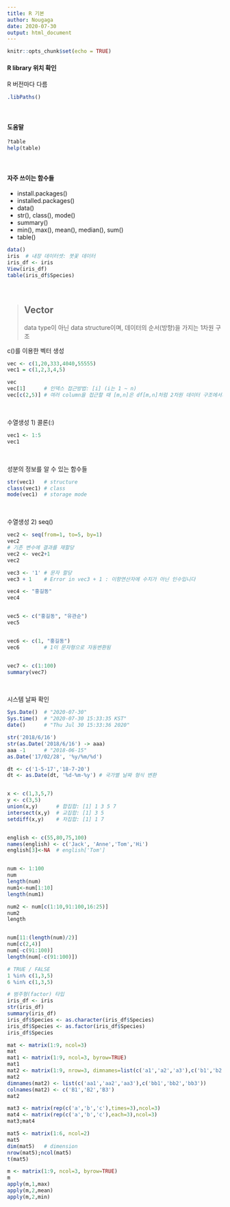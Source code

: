 ```yaml
---
title: R 기본
author: Nougaga
date: 2020-07-30
output: html_document
---
```


```r
knitr::opts_chunk$set(echo = TRUE)
```

#### R library 위치 확인
R 버전마다 다름
```r
.libPaths()
```
\

#### 도움말
```r
?table
help(table)
```
\

#### 자주 쓰이는 함수들

- install.packages()
- installed.packages()
- data()
- str(), class(), mode()
- summary()
- min(), max(), mean(), median(), sum()
- table()

```r
data()
iris  # 내장 데이터셋: 붓꽃 데이터
iris_df <- iris
View(iris_df)
table(iris_df$Species)
```
\

> ## **Vector**
data type이 아닌 data structure이며,
데이터의 순서(방향)을 가지는 1차원 구조

c()를 이용한 벡터 생성
```r
vec <- c(1,20,333,4040,55555)
vec1 = c(1,2,3,4,5)

vec
vec[1]      # 인덱스 접근방법: [i] (i는 1 ~ n)
vec[c(2,5)] # 여러 column을 접근할 때 [m,n]은 df[m,n]처럼 2차원 데이터 구조에서의 접근법

```
\

수열생성 1) 콜론(:)
```r
vec1 <- 1:5
vec1
```
\

성분의 정보를 알 수 있는 함수들
```r
str(vec1)   # structure
class(vec1) # class
mode(vec1)  # storage mode
```
\

수열생성 2) seq()
```r
vec2 <- seq(from=1, to=5, by=1)
vec2
# 기존 변수에 결과를 재할당
vec2 <- vec2+1
vec2
```
```r
vec3 <- '1' # 문자 할당
vec3 + 1    # Error in vec3 + 1 : 이항연산자에 수치가 아닌 인수입니다
```
```r
vec4 <- "홍길동"
vec4


vec5 <- c("홍길동", "유관순")
vec5


vec6 <- c(1, "홍길동")
vec6        # 1이 문자형으로 자동변환됨


vec7 <- c(1:100)
summary(vec7)
```
\

시스템 날짜 확인
```r
Sys.Date()  # "2020-07-30"
Sys.time()  # "2020-07-30 15:33:35 KST"
date()      # "Thu Jul 30 15:33:36 2020"

str('2018/6/16')
str(as.Date('2018/6/16') -> aaa)
aaa -1      # "2018-06-15"
as.Date('17/02/28', '%y/%m/%d')

dt <- c('1-5-17','18-7-20')
dt <- as.Date(dt, '%d-%m-%y') # 국가별 날짜 형식 변환


x <- c(1,3,5,7)
y <- c(3,5)
union(x,y)      # 합집합: [1] 1 3 5 7
intersect(x,y)  # 교집합: [1] 3 5
setdiff(x,y)    # 차집합: [1] 1 7


english <- c(55,80,75,100)
names(english) <- c('Jack', 'Anne','Tom','Hi')
english[3]<-NA  # english['Tom']


num <- 1:100
num
length(num)
num1<-num[1:10]
length(num1)

num2 <- num[c(1:10,91:100,16:25)]
num2
length


num[11:(length(num)/2)]
num[c(2,4)]
num[-c(91:100)]
length(num[-c(91:100)])
```
```r
# TRUE / FALSE
1 %in% c(1,3,5)
6 %in% c(1,3,5)
```
```r
# 범주형(factor) 타입
iris_df <- iris
str(iris_df)
summary(iris_df)
iris_df$Species <- as.character(iris_df$Species)
iris_df$Species <- as.factor(iris_df$Species)
iris_df$Species

mat <- matrix(1:9, ncol=3)
mat
mat1 <- matrix(1:9, ncol=3, byrow=TRUE)
mat1
mat2 <- matrix(1:9, nrow=3, dimnames=list(c('a1','a2','a3'),c('b1','b2','b3')))
mat2               
dimnames(mat2) <- list(c('aa1','aa2','aa3'),c('bb1','bb2','bb3'))
colnames(mat2) <- c('B1','B2','B3')
mat2

mat3 <- matrix(rep(c('a','b','c'),times=3),ncol=3)
mat4 <- matrix(rep(c('a','b','c'),each=3),ncol=3)
mat3;mat4

mat5 <- matrix(1:6, ncol=2)
mat5
dim(mat5)   # dimension
nrow(mat5);ncol(mat5)
t(mat5)

m <- matrix(1:9, ncol=3, byrow=TRUE)
m
apply(m,1,max)
apply(m,2,mean)
apply(m,2,min)
```